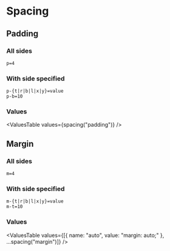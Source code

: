 
# Spacing

## Padding

### All sides

```
p=4
```

### With side specified

```
p-{t|r|b|l|x|y}=value
p-b=10
```

### Values

<ValuesTable values={spacing("padding")} />

## Margin

### All sides

```
m=4
```

### With side specified

```
m-{t|r|b|l|x|y}=value
m-t=10
```

### Values

<ValuesTable
  values={[{ name: "auto", value: "margin: auto;" }, ...spacing("margin")]}
/>
